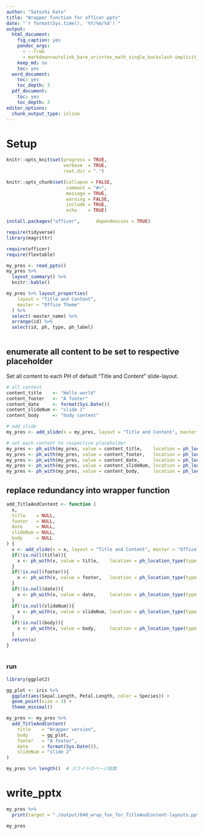 ```yaml
---
author: "Satoshi Kato"
title: "Wrapper function for officer-pptx"
date: "`r format(Sys.time(), '%Y/%m/%d')`"
output:
  html_document:
    fig_caption: yes
    pandoc_args:
      - --from
      - markdown+autolink_bare_uris+tex_math_single_backslash-implicit_figures
    keep_md: no
    toc: yes
  word_document:
    toc: yes
    toc_depth: 3
  pdf_document:
    toc: yes
    toc_depth: 3
editor_options: 
  chunk_output_type: inline
---
```


# Setup

```r
knitr::opts_knit$set(progress = TRUE, 
                     verbose  = TRUE, 
                     root.dir = ".")

knitr::opts_chunk$set(collapse = FALSE, 
                      comment = "#>", 
                      message = TRUE, 
                      warning = FALSE, 
                      include = TRUE,
                      echo    = TRUE)

```

```r
install.packages("officer",      dependencies = TRUE)

```

```r
require(tidyverse)
library(magrittr)

require(officer)
require(flextable)

```

```r
my_pres <- read_pptx()
my_pres %>% 
  layout_summary() %>% 
  knitr::kable()

```

```r
my_pres %>% layout_properties(
    layout = "Title and Content",
    master = "Office Theme"
  ) %>% 
  select(-master_name) %>%
  arrange(id) %>% 
  select(id, ph, type, ph_label)
 
```

## enumerate all content to be set to respective placeholder

Set all content to each PH of default "Title and Content" slide-layout.

```r
# all content
content_title    <- "Hello world"
content_footer   <- "A footer"
content_date     <- format(Sys.Date())
content_slideNum <- "slide 1"
content_body     <- "body content"

# add slide
my_pres <- add_slide(x = my_pres, layout = "Title and Content", master = "Office Theme")

# set each content to respective placeholder
my_pres <- ph_with(my_pres, value = content_title,    location = ph_location_type(type = "title"))
my_pres <- ph_with(my_pres, value = content_footer,   location = ph_location_type(type = "ftr"))
my_pres <- ph_with(my_pres, value = content_date,     location = ph_location_type(type = "dt"))
my_pres <- ph_with(my_pres, value = content_slideNum, location = ph_location_type(type = "sldNum"))
my_pres <- ph_with(my_pres, value = content_body,     location = ph_location_type(type = "body")) 

```

## replace redundancy into wrapper function

```r
add_TitleAndContent <- function (
  x,
  title    = NULL,
  footer   = NULL,
  date     = NULL,
  slideNum = NULL,
  body     = NULL
) {
  x <- add_slide(x = x, layout = "Title and Content", master = "Office Theme")
  if(!is.null(title)){
    x <- ph_with(x, value = title,    location = ph_location_type(type = "title"))
  }
  if(!is.null(footer)){
    x <- ph_with(x, value = footer,   location = ph_location_type(type = "ftr"))
  }
  if(!is.null(date)){
    x <- ph_with(x, value = date,     location = ph_location_type(type = "dt"))
  }
  if(!is.null(slideNum)){
    x <- ph_with(x, value = slideNum, location = ph_location_type(type = "sldNum"))
  }
  if(!is.null(body)){
    x <- ph_with(x, value = body,     location = ph_location_type(type = "body")) 
  }
  return(x)
}
  
```

### run

```r
library(ggplot2)

gg_plot <- iris %>% 
  ggplot(aes(Sepal.Length, Petal.Length, color = Species)) +
  geom_point(size = 3) + 
  theme_minimal()

my_pres <- my_pres %>% 
  add_TitleAndContent(
    title    = "Wrapper version",
    body     = gg_plot,
    footer   = "A footer",
    date     = format(Sys.Date()),
    slideNum = "slide 2"
)

my_pres %>% length()  # スライドのページ枚数
```


# write_pptx

```r
my_pres %>% 
  print(target = "./output/040_wrap_fun_for_TitleAndContent-layouts.pptx")

my_pres
```